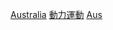 {{Commons cat|Motorsports in Australia}}

[[Category:各國動力運動|Australia]]
[[Category:依體育運動劃分的澳洲體育|動力運動]]
[[Category:大洋洲動力運動|Aus]]